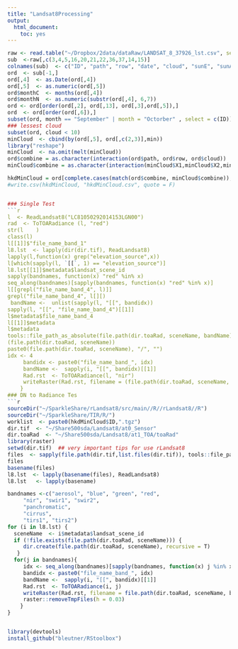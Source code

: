 ```yaml
---
title: "Landsat8Processing"
output:
  html_document:
    toc: yes
---
```


```r
raw <- read.table("~/Dropbox/2data/dataRaw/LANDSAT_8_37926_lst.csv", sep =",")
sub  <-raw[,c(3,4,5,16,20,21,22,36,37,14,15)]
colnames(sub)  <- c("ID", "path", "row", "date", "cloud", "sunE", "sunA", "lat", "lon","lvl","sensor")
ord  <- sub[-1,]
ord[,4]  <- as.Date(ord[,4])
ord[,5]  <- as.numeric(ord[,5])
ord$monthC  <- months(ord[,4])
ord$monthN  <- as.numeric(substr(ord[,4], 6,7))
ord <- ord[order(ord[,2], ord[,13], ord[,3],ord[,5]),]
ord  <- ord[order(ord[,6]),]
subset(ord, month == "September" | month = "Octorber" , select = c(ID))
### lessest cloud
subset(ord, cloud < 10)
minCloud  <- cbind(by(ord[,5], ord[,c(2,3)],min))
library("reshape")
minCloud  <- na.omit(melt(minCloud))
ord$combine = as.character(interaction(ord$path, ord$row, ord$cloud))
minCloud$combine = as.character(interaction(minCloud$X1,minCloud$X2,minCloud$value))

hkdMinCloud = ord[complete.cases(match(ord$combine, minCloud$combine)),]
#write.csv(hkdMinCloud, "hkdMinCloud.csv", quote = F)


### Single Test
```r
l  <- ReadLandsat8("LC81050292014153LGN00")
rad  <- ToTOARadiance (l, "red")
str(l    )
class(l)
l[[1]]$"file_name_band_1"
l8.lst  <- lapply(dir(dir.tif), ReadLandsat8)
lapply(l,function(x) grep("elevation_source",x)) 
l[which(sapply(l, `[[`, 1) == "elevation_source")]
l8.lst[[1]]$metadata$landsat_scene_id
sapply(bandnames, function(x) "red" %in% x)
seq_along(bandnames)[sapply(bandnames, function(x) "red" %in% x)]
l[[grepl("file_name_band_4", l)]]
grepl("file_name_band_4", l[][)
 bandName <-  unlist(sapply(l, "[[", bandidx))
sapply(l, "[[", "file_name_band_4")[[1]]
l$metadata$file_name_band_4
l[[1]]$metadata
l$metadata
tools::file_path_as_absolute(file.path(dir.toaRad, sceneName, bandName))
(file.path(dir.toaRad, sceneName))
paste0(file.path(dir.toaRad, sceneName), "/", "")
idx <- 4
     bandidx <- paste0("file_name_band_", idx)
     bandName <-  sapply(i, "[[", bandidx)[[1]]
     Rad.rst  <- ToTOARadiance(l, "nir")
     writeRaster(Rad.rst, filename = (file.path(dir.toaRad, sceneName, bandName), overwrite = T))
    }
### DN to Radiance Tes
```r
sourceDir("~/SparkleShare/rLandsat8/src/main//R//rLandsat8//R")
sourceDir("~/SparkleShare/TIR/R/")
worklist  <- paste0(hkdMinCloud$ID,".tgz")
dir.tif  <- "~/Share500sda/Landsat8/at0_Sensor"
dir.toaRad  <- "~/Share500sda/Landsat8/at1_TOA/toaRad"
library(raster)
setwd(dir.tif)  ## very important tips for use rLandsat8
files  <- sapply(file.path(dir.tif,list.files(dir.tif)), tools::file_path_as_absolute)
files
basename(files)
l8.lst  <- lapply(basename(files), ReadLandsat8)
l8.lst   <- lapply(basename)

bandnames <-c("aerosol", "blue", "green", "red",
     "nir", "swir1", "swir2",
     "panchromatic",
     "cirrus",
     "tirs1", "tirs2")
for (i in l8.lst) {
  sceneName  <- i$metadata$landsat_scene_id
  if (!file.exists(file.path(dir.toaRad, sceneName))) {
     dir.create(file.path(dir.toaRad, sceneName), recursive = T)
   }
  for(j in bandnames){
     idx <- seq_along(bandnames)[sapply(bandnames, function(x) j %in% x)] # a number
     bandidx <- paste0("file_name_band_", idx)
     bandName <-  sapply(i, "[[", bandidx)[[1]]
     Rad.rst  <- ToTOARadiance(i, j)
     writeRaster(Rad.rst, filename = file.path(dir.toaRad, sceneName, bandName), overwrite = T)
     raster::removeTmpFiles(h = 0.03)
    }
}


library(devtools)
install_github("bleutner/RStoolbox")

```

